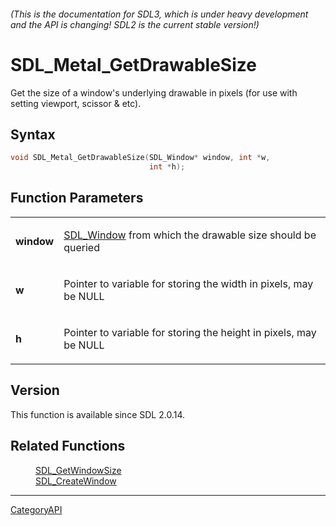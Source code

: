 ====== (This is the documentation for SDL3, which is under heavy development and the API is changing! SDL2 is the current stable version!) ======
= SDL_Metal_GetDrawableSize =

Get the size of a window's underlying drawable in pixels (for use with setting viewport, scissor & etc).

== Syntax ==

<syntaxhighlight lang='c'>
void SDL_Metal_GetDrawableSize(SDL_Window* window, int *w,
                               int *h);
</syntaxhighlight>

== Function Parameters ==

{|
|'''window'''
|[[SDL_Window]] from which the drawable size should be queried
|-
|'''w'''
|Pointer to variable for storing the width in pixels, may be NULL
|-
|'''h'''
|Pointer to variable for storing the height in pixels, may be NULL
|}

== Version ==

This function is available since SDL 2.0.14.

== Related Functions ==

:[[SDL_GetWindowSize]]
:[[SDL_CreateWindow]]

----
[[CategoryAPI]]


